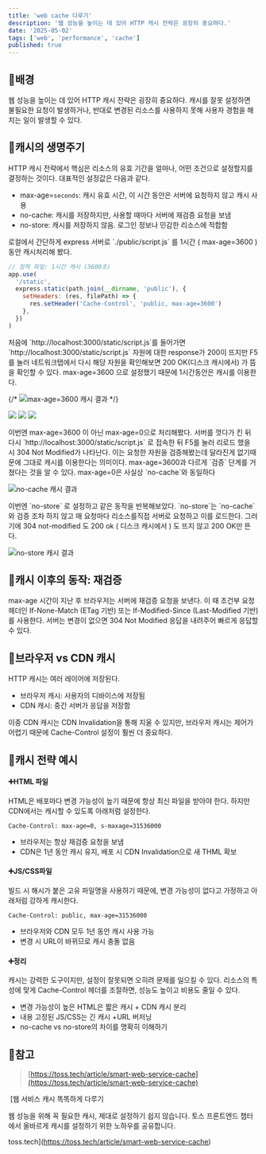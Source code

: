 ```yaml
---
title: 'web cache 다루기'
description: '웹 성능을 높이는 데 있어 HTTP 캐시 전략은 굉장히 중요하다.'
date: '2025-05-02'
tags: ['web', 'performance', 'cache']
published: true
---
```


## 📌배경

웹 성능을 높이는 데 있어 HTTP 캐시 전략은 굉장히 중요하다. 캐시를 잘못 설정하면 불필요한 요청이 발생하거나, 반대로 변경된 리소스를 사용하지 못해 사용자 경험을 해치는 일이 발생할 수 있다.

## 📌캐시의 생명주기 

HTTP 캐시 전략에서 핵심은 리소스의 유효 기간을 얼마나, 어떤 조건으로 설정할지를 결정하는 것이다. 대표적인 설정값은 다음과 같다.

- max-age=`seconds`: 캐시 유효 시간, 이 시간 동안은 서버에 요청하지 않고 캐시 사용
- no-cache: 캐시를 저장하지만, 사용할 때마다 서버에 재검증 요청을 보냄
- no-store: 캐시를 저장하지 않음. 로그인 정보나 민감한 리소스에 적합함

로컬에서 간단하게 express 서버로 \`./public/script.js\` 를 1시간 ( max-age=3600 ) 동안 캐시처리해 봤다. 

```js
// 정적 파일: 1시간 캐시 (3600초)
app.use(
  '/static',
  express.static(path.join(__dirname, 'public'), {
    setHeaders: (res, filePath) => {
      res.setHeader('Cache-Control', 'public, max-age=3600')
    },
  })
)
```

처음에 \`http://localhost:3000/static/script.js\`를 들어가면 \`http://localhost:3000/static/script.js\` 자원에 대한 response가 200이 뜨지만 F5를 눌러 네트워크탭에서 다시 해당 자원을 확인해보면 200 OK(디스크 캐시에서) 가 뜸을 확인할 수 있다. max-age=3600 으로 설정했기 때문에 1시간동안은 캐시를 이용한다.

{/* ![max-age=3600 캐시 결과](1.webp) */}

<img src="/public/posts/2025/05/1.webp" className="w-[250px] max-w-none" />
<img src="/posts/2025/05/1.webp" className="w-[250px] max-w-none" />
<img src="posts/2025/05/1.webp" className="w-[250px] max-w-none" />

이번엔 max-age=3600 이 아닌 max-age=0으로 처리해봤다. 서버를 껏다가 킨 뒤 다시
\`http://localhost:3000/static/script.js\` 로 접속한 뒤 F5를 눌러 리로드 했을 시 304 Not Modified가 나타난다. 이는
요청한 자원을 검증해봤는데 달라진게 없기때문에 그대로 캐시를 이용한다는 의미이다. max-age=3600과 다르게 \`검증\` 단계를
거쳤다는 것을 알 수 있다. max-age=0은 사실상 \`no-cache\`와 동일하다 

![no-cache 캐시 결과](2.webp)

이번엔 \`no-store\` 로 설정하고 같은 동작을 반복해보았다. \`no-store\`는 \`no-cache\`와 검증 조차 하지 않고 매 요청마다 리소스를직접 서버로 요청하고 이를 로드한다. 그러기에 304 not-modified 도 200 ok ( 디스크 캐시에서 ) 도 뜨지 않고 200 OK만 뜬다.  

![no-store 캐시 결과](3.webp)

## 📌캐시 이후의 동작: 재검증

max-age 시간이 지난 후 브라우저는 서버에 재검증 요청을 보낸다. 이 때 조건부 요청 헤더인 If-None-Match (ETag 기반) 또는 If-Modified-Since (Last-Modified 기반)를 사용한다. 서버는 변경이 없으면 304 Not Modified 응답을 내려주어 빠르게 응답할 수 있다. 

## 📌브라우저 vs CDN 캐시

HTTP 캐시는 여러 레이어에 저장된다.

- 브라우저 캐시: 사용자의 디바이스에 저장됨
- CDN 캐시: 중간 서버가 응답을 저장함

이중 CDN 캐시는 CDN Invalidation을 통해 지울 수 있지만, 브라우저 캐시는 제어가 어렵기 때문에 Cache-Control 설정이 훨씬 더 중요하다.

## 📌캐시 전략 예시

#### ➕HTML 파일

HTML은 배포마다 변경 가능성이 높기 때문에 항상 최신 파일을 받아야 한다. 하지만 CDN에서는 캐시할 수 있도록 아래처럼 설정한다.

```
Cache-Control: max-age=0, s-maxage=31536000
```

- 브라우저는 항상 재검증 요청을 보냄
- CDN은 1년 동안 캐시 유지, 배포 시 CDN Invalidation으로 새 THML 확보

#### ➕JS/CSS파일

빌드 시 해시가 붙은 고유 파일명을 사용하기 때문에, 변경 가능성이 없다고 가정하고 아래처럼 강하게 캐시한다.

```
Cache-Control: public, max-age=31536000
```

- 브라우저와 CDN 모두 1년 동안 캐시 사용 가능
- 변경 시 URL이 바뀌므로 캐시 충돌 없음

#### ➕정리

캐시는 강력한 도구이지만, 설정이 잘못되면 오히려 문제를 일으킬 수 있다. 리소스의 특성에 맞게 Cache-Control 헤더를 조절하면, 성능도 높이고 비용도 줄일 수 있다. 

- 변경 가능성이 높은 HTML은 짧은 캐시 + CDN 캐시 분리
- 내용 고정된 JS/CSS는 긴 캐시 +URL 버저닝
- no-cache vs no-store의 차이를 명확히 이해하기

## 📌참고

> [https://toss.tech/article/smart-web-service-cache](https://toss.tech/article/smart-web-service-cache)

 [웹 서비스 캐시 똑똑하게 다루기

웹 성능을 위해 꼭 필요한 캐시, 제대로 설정하기 쉽지 않습니다. 토스 프론트엔드 챕터에서 올바르게 캐시를 설정하기 위한 노하우를 공유합니다.

toss.tech](https://toss.tech/article/smart-web-service-cache)
